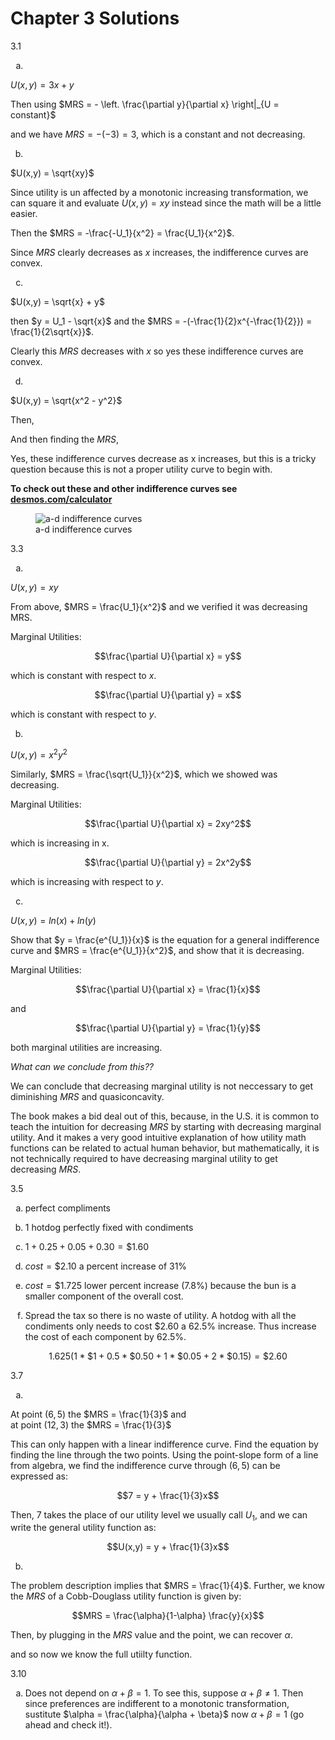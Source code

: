 # Chapter 3 Solutions {-}

3.1  

a.  

$U(x,y) = 3x+y$

\begin{align*}
U_1 & = 3x+y \\
 y & = U_1 - 3x \\
\end{align*}

Then using $MRS = - \left. \frac{\partial y}{\partial x} \right|_{U = constant}$

and we have $MRS = -(-3) = 3$, which is a constant and not decreasing. 

b.  

$U(x,y) = \sqrt{xy}$  

Since utility is un affected by a monotonic increasing transformation, we can square it and evaluate $U(x,y) = xy$ instead since the math will be a little easier.   


\begin{align*}
U_1 & = xy \\
 y & = \frac{U_1}{x} \\
\end{align*}

Then the $MRS = -\frac{-U_1}{x^2} = \frac{U_1}{x^2}$.

Since $MRS$ clearly decreases as $x$ increases, the indifference curves are convex. 

c.  

$U(x,y) = \sqrt{x} + y$  

then $y = U_1 - \sqrt{x}$ and the $MRS = -(-\frac{1}{2}x^{-\frac{1}{2}}) = \frac{1}{2\sqrt{x}}$.

Clearly this $MRS$ decreases with $x$ so yes these indifference curves are convex. 

d.   

$U(x,y) = \sqrt{x^2 - y^2}$  

Then, 

\begin{align*}
U_1 & = \sqrt{x^2 - y^2}\\
U^2_1 & = x^2 - y^2 \\
y^2 & = x^2 - U^2_1 \\
y & = \sqrt{x^2 - U^2_1}
\end{align*}


And then finding the $MRS$,  

\begin{align*}
MRS & = -( \frac{1}{\sqrt{2(x^2 - U^2_1)}}2x)
\end{align*}

Yes, these indifference curves decrease as x increases, but this is a tricky question because this is not a proper utility curve to begin with. 

**To check out these and other indifference curves see [desmos.com/calculator](https://www.desmos.com/calculator)**

![a-d indifference curves](images\3_1.jpg)

3.3   

a.  

$U(x,y) = xy$  

From above, $MRS = \frac{U_1}{x^2}$ and we verified it was decreasing MRS. 

Marginal Utilities:  

$$\frac{\partial U}{\partial x} = y$$  

which is constant with respect to $x$. 

$$\frac{\partial U}{\partial y} = x$$ 

which is constant with respect to $y$. 


b.  

$U(x,y) =  x^2y^2$  

Similarly, $MRS = \frac{\sqrt{U_1}}{x^2}$, which we showed was decreasing. 

Marginal Utilities:  


$$\frac{\partial U}{\partial x} = 2xy^2$$  

which is increasing in x. 

$$\frac{\partial U}{\partial y} = 2x^2y$$ 

which is increasing with respect to $y$.  



c. 

$U(x,y) = ln(x) + ln(y)$  

Show that $y = \frac{e^{U_1}}{x}$ is the equation for a general indifference curve and $MRS = \frac{e^{U_1}}{x^2}$, and show that it is decreasing. 

Marginal Utilities:  

$$\frac{\partial U}{\partial x} = \frac{1}{x}$$

and  

$$\frac{\partial U}{\partial y} = \frac{1}{y}$$

both marginal utilities are increasing. 

*What can we conclude from this??*

We can conclude that decreasing marginal utility is not neccessary to get diminishing $MRS$ and quasiconcavity. 

The book makes a bid deal out of this, because, in the U.S. it is common to teach the intuition for decreasing $MRS$ by starting with decreasing marginal utility. And it makes a very good intuitive explanation of how utility math functions can be related to actual human behavior, but mathematically, it is not technically required to have decreasing marginal utility to get decreasing $MRS$.  


3.5  

a. perfect compliments    

b.  1 hotdog perfectly fixed with condiments  

c. $1 + 0.25 + 0.05 + 0.30 = \$1.60$  

d. $cost = \$2.10$ a percent increase of $31\%$  

e. $cost = \$1.725$ lower percent increase ($7.8\%$) because the bun is a smaller component of the overall cost.  

f. Spread the tax so there is no waste of utility. A hotdog with all the condiments only needs to cost $\$2.60$ a $62.5\%$ increase. Thus increase the cost of each component by $62.5\%$.  

$$1.625(1*\$1 + 0.5*\$0.50 + 1*\$0.05 + 2*\$0.15) = \$2.60$$  



3.7  

a.  

At point $(6,5)$ the $MRS = \frac{1}{3}$ and  
at point $(12,3)$ the $MRS = \frac{1}{3}$  

This can only happen with a linear indifference curve. Find the equation by finding the line through the two points. Using the point-slope form of a line from algebra, we find the indifference curve through $(6,5)$ can be expressed as:  

$$7 = y + \frac{1}{3}x$$  

Then, 7 takes the place of our utility level we usually call $U_1$, and we can write the general utility function as: 

$$U(x,y) = y + \frac{1}{3}x$$  

b.   


The problem description implies that $MRS = \frac{1}{4}$. Further, we know the $MRS$ of a Cobb-Douglass utility function is given by: 

$$MRS = \frac{\alpha}{1-\alpha} \frac{y}{x}$$  

Then, by plugging in the $MRS$ value and the point, we can recover $\alpha$. 

\begin{align*}
\frac{1}{4} & = \frac{\alpha}{1-\alpha} \frac{1}{8} \\
\alpha & = (1-\alpha)2 \\
\alpha & = \frac{2}{3} \\
1-\alpha &  = \frac{1}{3}
\end{align*}


and so now we know the full utiilty function.  


3.10  

a. Does not depend on $\alpha + \beta = 1$. To see this, suppose $\alpha + \beta \neq 1$. Then since preferences are indifferent to a monotonic transformation, sustitute $\alpha = \frac{\alpha}{\alpha + \beta}$ now $\alpha + \beta = 1$ (go ahead and check it!).  













